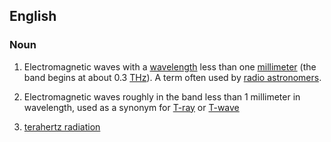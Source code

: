 ==English==

===Noun===
{{en-noun|-}}

# {{context|astronomy}} Electromagnetic waves with a [[wavelength]] less than one [[millimeter]] (the band begins at about 0.3 [[THz]]).  A term often used by [[radio astronomer]]s.
# {{engineering}} Electromagnetic waves roughly in the band less than 1 millimeter in wavelength, used as a synonym for [[T-ray]] or [[T-wave]]
# [[terahertz radiation]]